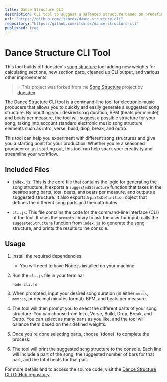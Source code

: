 ```yaml
---
title: Dance Structure CLI
description: CLI tool to suggest a balanced structure based on predefined dance music song sections and your desired duration, BPM, and time signature.
url: "https://github.com/itsbrex/dance-structure-cli"
repository: "https://github.com/itsbrex/dance-structure-cli"
published: true
---
```


# Dance Structure CLI Tool

This tool builds off doesdev's [song structure](https://github.com/doesdev/song-structure/) tool adding new weights for calculating sections, new section parts, cleaned up CLI output, and various other improvements.

> 💡 This project was forked from the [Song Structure](https://github.com/doesdev/song-structure) project by [doesdev](https://github.com/doesdev).

The Dance Structure CLI tool is a command-line tool for electronic music producers that allows you to quickly and easily generate a suggested song structure. By inputting your desired song duration, BPM (beats per minute), and beats per measure, the tool will suggest a possible structure for your song, taking into account standard electronic music song structure elements such as intro, verse, build, drop, break, and outro.

This tool can help you experiment with different song structures and give you a starting point for your production. Whether you're a seasoned producer or just starting out, this tool can help spark your creativity and streamline your workflow.

## Included Files

- `index.js`: This is the core file that contains the logic for generating the song structure. It exports a `suggestedStructure` function that takes in the desired song parts, total beats, and beats per measure, and outputs a suggested structure. It also exports a `partsDefinition` object that defines the different song parts and their attributes.

- `cli.js`: This file contains the code for the command-line interface (CLI) of the tool. It uses the `prompts` library to ask the user for input, calls the `suggestedStructure` function from `index.js` to generate the song structure, and prints the results to the console.

## Usage

1. Install the required dependencies:

   - You will need to have Node.js installed on your machine.

2. Run the `cli.js` file in your terminal:

   ```shell
   node cli.js
   ```

3. When prompted, input your desired song duration (in either `mm:ss`, `mmm:ss`, or decimal minutes format), BPM, and beats per measure.

4. The tool will then prompt you to select the different parts of your song structure. You can choose from Intro, Verse, Build, Drop, Break, and Outro. You can select as many parts as you like, and the tool will balance them based on their defined weights.

5. Once you're done selecting parts, choose '(done)' to complete the process.

6. The tool will print the suggested song structure to the console. Each line will include a part of the song, the suggested number of bars for that part, and the total beats for that part.

For more details and to access the source code, visit the [Dance Structure CLI GitHub repository](https://github.com/itsbrex/dance-structure-cli).
